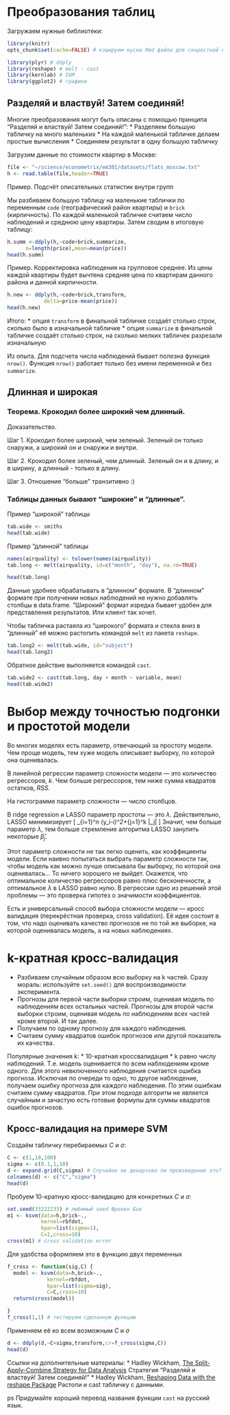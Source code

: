 # Преобразования таблиц

Загружаем нужные библиотеки:
```r
library(knitr)
opts_chunk$set(cache=FALSE) # кэшируем куски Rmd файла для скоростной компиляции после

library(plyr) # ddply
library(reshape) # melt - cast
library(kernlab) # SVM
library(ggplot2) # графики
```


## Разделяй и властвуй! Затем соединяй!

Многие преобразования могут быть описаны с помощью принципа 
"Разделяй и властвуй! Затем соединяй!":
  * Разделяем большую табличку на много маленьких
  * На каждой маленькой табличке делаем простые вычисления
  * Соединяем результат в одну большую табличку

Загрузим данные по стоимости квартир в Москве:
```r
file <- "~/science/econometrix/em301/datasets/flats_moscow.txt"
h <- read.table(file,header=TRUE)
```


Пример. Подсчёт описательных статистик внутри групп

Мы разбиваем большую таблицу на маленькие таблички по переменным `code` (географический район квартиры) и `brick` (кирпичность). По каждой маленькой табличке считаем число наблюдений и среднюю цену квартиры. Затем сводим в итоговую таблицу:
```r
h.summ <-ddply(h,~code+brick,summarize,
      n=length(price),mean=mean(price))
head(h.summ)
```

Пример. Корректировка наблюдения на групповое среднее. Из цены каждой квартиры будет вычтена средняя цена по квартирам данного района и данной кирпичности.
```r
h.new <- ddply(h,~code+brick,transform,
            delta=price-mean(price))
head(h.new)
```

Итого:
* опция `transform` в финальной табличке создаёт столько строк, сколько было в изначальной табличке
* опция `summarize` в финальной табличке создаёт столько строк, на сколько мелких табличек разрезали изначальную 

Из опыта. Для подсчета числа наблюдений бывает полезна функция `nrow()`. Функция `nrow()` работает только без имени переменной и без `summarize`.


## Длинная и широкая

### Теорема. Крокодил более широкий чем длинный.

Доказательство. 

Шаг 1. Крокодил более широкий, чем зеленый. Зеленый он только снаружи, а широкий он и снаружи и внутри.

Шаг 2. Крокодил более зеленый, чем длинный. Зеленый он и в длину, и в ширину, а длинный - только в длину.

Шаг 3. Отношение "больше" транзитивно :)


### Таблицы данных бывают "широкие" и "длинные".

Пример "широкой" таблицы

```r
tab.wide <- smiths
head(tab.wide)
```


Пример "длинной" таблицы

```r
names(airquality) <- tolower(names(airquality))
tab.long <- melt(airquality, id=c("month", "day"), na.rm=TRUE)

head(tab.long)
```


Данные удобнее обрабатывать в "длинном" формате. В "длинном" формате при получении новых наблюдений не нужно добавлять столбцы в data.frame. "Широкий" формат изредка бывает удобен для представления результатов. Или клиент так хочет.

Чтобы табличка растаяла из "широкого" формата и стекла вниз в "длинный" её можно растопить командой `melt` из пакета `reshape`.


```r
tab.long2 <- melt(tab.wide, id="subject")
head(tab.long2)
```

Обратное действие выполняется командой `cast`.


```r
tab.wide2 <- cast(tab.long, day + month ~ variable, mean)
head(tab.wide2)
```


# Выбор между точностью подгонки и простотой модели

Во многих моделях есть параметр, отвечающий за простоту модели.  Чем проще модель, тем хуже модель описывает выборку, по которой она оценивалась.

В линейной регрессии параметр сложности модели --- это количество регрессоров, $k$. Чем больше регрессоров, тем ниже сумма квадратов остатков, $RSS$.

На гистограмме параметр сложности --- число столбцов.

В ridge regression и LASSO параметр простоты --- это $\lambda$. Действительно, LASSO минимизирует
\[
\sum_{i=1}^n (y_i-\hat{y}_i)^2+\lambda \sum_{j=1}^k |\hat{\beta}_j|
\]
Значит, чем больше параметр $\lambda$, тем больше стремление алгоритма LASSO занулить некоторые $\hat{\beta}_j$.

Этот параметр сложности не так легко оценить, как коэффициенты модели. Если наивно попытаться выбрать параметр сложности так, чтобы модель как можно лучше описывала бы выборку, по которой она оценивалась... То ничего хорошего не выйдет. Окажется, что оптимальное количество регрессоров равно плюс бесконечности, а оптимальное $\lambda$ в LASSO равно нулю. В регрессии одно из решений этой проблемы --- это проверка гипотез о значимости коэффициентов.

Есть и универсальный способ выбора сложности модели --- кросс валидация (перекрёстная проверка, cross validation). Её идея состоит в том, что надо оценивать качество прогнозов не по той же выборке, на которой оценивалась модель, а на новых наблюдениях.

# k-кратная кросс-валидация

* Разбиваем случайным образом всю выборку на k частей. Сразу мораль: используйте `set.seed()` для воспроизводимости эксперимента.
* Прогнозы для первой части выборки строим, оценивая модель по наблюдениям всех остальных частей. Прогнозы для второй части выборки строим, оценивая модель по наблюдениям всех частей кроме второй. И так далее. 
* Получаем по одному прогнозу для каждого наблюдения. 
* Считаем сумму квадратов ошибок прогнозов или другой показатель их качества.

Популярные значения k:
* 10-кратная кроссвалидация
* k равно числу наблюдений. Т.е. модель оценивается по всем наблюдениям кроме одного. Для этого невключенного наблюдения считается ошибка прогноза. Исключая по очереди то одно, то другое наблюдение, получаем ошибку прогноза для каждого наблюдения. По этим ошибкам считаем сумму квадратов. При этом подходе алгоритм не является случайным и зачастую есть готовые формулы для суммы квадратов ошибок прогнозов.


## Кросс-валидация на примере SVM



Создаём табличку перебираемых $C$ и $\sigma$:
```r
C <- c(1,10,100)
sigma <- c(0.1,1,10)
d <- expand.grid(C,sigma) # Случайно не декартово ли произведение это? :)
colnames(d) <- c("C","sigma")
head(d)
```

Пробуем 10-кратную кросс-валидацию для конкретных $C$ и $\sigma$:
```r
set.seed(33222233) # любимый seed Фрекен Бок
m1 <- ksvm(data=h,brick~.,
           kernel=rbfdot,
           kpar=list(sigma=1),
           C=1,cross=10)
cross(m1) # cross validation error
```


Для удобства оформляем это в функцию двух переменных
```r
f_cross <- function(sig,C) {
  model <- ksvm(data=h,brick~.,
             kernel=rbfdot,
             kpar=list(sigma=sig),
             C=C,cross=10)
  return(cross(model))

}
f_cross(1,1) # тестируем сделанную функцию
```

Применяем её ко всем возможным $C$ и $\sigma$
```r
d <- ddply(d,~C+sigma,transform,cr=f_cross(sigma,C))
head(d)
```


Ссылки на дополнительные материалы:
* Hadley Wickham, [The Split-Apply-Combine Strategy for Data Analysis](http://www.jstatsoft.org/v40/i01/paper) Стратегия "Разделяй и властвуй! Затем соединяй!"
* Hadley Wickham, [Reshaping Data with the reshape Package](http://www.jstatsoft.org/v21/i12/paper) Растопи и cast табличку с данными.

ps Придумайте хороший перевод названия функции `cast` на русский язык.
